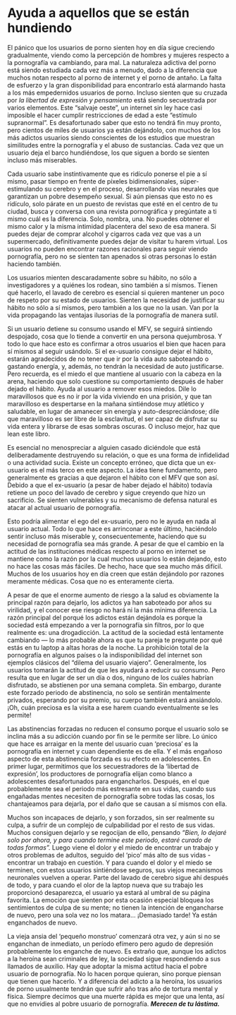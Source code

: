 # Ayuda a aquellos que se están hundiendo

El pánico que los usuarios de porno sienten hoy en día sigue creciendo gradualmente, viendo como la percepción de hombres y mujeres respecto a la pornografía va cambiando, para mal. La naturaleza adictiva del porno está siendo estudiada cada vez más a menudo, dado a la diferencia que muchos notan respecto al porno de internet y el porno de antaño. La falta de esfuerzo y la gran disponibilidad para encontrarlo está alarmando hasta a los más empedernidos usuarios de porno. Incluso sienten que su cruzada por _la libertad de expresión y pensamiento_ está siendo secuestrada por varios elementos. Este "salvaje oeste", un internet sin ley hace casi imposible el hacer cumplir restricciones de edad a este "estímulo supranormal". Es desafortunado saber que esto no tendrá fin muy pronto, pero cientos de miles de usuarios ya están dejándolo, con muchos de los más adictos usuarios siendo conscientes de los estudios que muestran similitudes entre la pornografía y el abuso de sustancias. Cada vez que un usuario deja el barco hundiéndose, los que siguen a bordo se sienten incluso más miserables.

Cada usuario sabe instintivamente que es ridículo ponerse el pie a sí mismo, pasar tiempo en frente de píxeles bidimensionales, súper-estimulando su cerebro y en el proceso, desarrollando vías neurales que garantizan un pobre desempeño sexual. Si aún piensas que esto no es ridículo, solo párate en un puesto de revistas que esté en el centro de tu ciudad, busca y conversa con una revista pornográfica y pregúntate a ti mismo cuál es la diferencia. Solo, nombra, una. No puedes obtener el mismo calor y la misma intimidad placentera del sexo de esa manera. Si puedes dejar de comprar alcohol y cigarros cada vez que vas a un supermercado, definitivamente puedes dejar de visitar tu harem virtual. Los usuarios no pueden encontrar razones racionales para seguir viendo pornografía, pero no se sienten tan apenados si otras personas lo están haciendo también.

Los usuarios mienten descaradamente sobre su hábito, no sólo a investigadores y a quiénes los rodean, sino también a sí mismos. Tienen qué hacerlo, el lavado de cerebro es esencial si quieren mantener un poco de respeto por su estado de usuarios. Sienten la necesidad de justificar su hábito no sólo a sí mismos, pero también a los que no la usan. Van por la vida propagando las ventajas ilusorias de la pornografía de manera sutil.

Si un usuario detiene su consumo usando el MFV, se seguirá sintiendo despojado, cosa que lo tiende a convertir en una persona quejumbrosa. Y todo lo que hace esto es confirmar a otros usuarios el bien que hacen para sí mismos al seguir usándolo. Si el ex-usuario consigue dejar el hábito, estarán agradecidos de no tener que ir por la vida auto saboteando o gastando energía, y, además, no tendrán la necesidad de auto justificarse. Pero recuerda, es el miedo el que mantiene al usuario con la cabeza en la arena, haciendo que solo cuestione su comportamiento después de haber dejado el hábito. Ayuda al usuario a remover esos miedos. Dile lo maravillosos que es no ir por la vida viviendo en una prisión, y que tan maravilloso es despertarse en la mañana sintiéndose muy atlético y saludable, en lugar de amanecer sin energía y auto-despreciándose; dile que maravilloso es ser libre de la esclavitud, el ser capaz de disfrutar su vida entera y librarse de esas sombras oscuras. O incluso mejor, haz que lean este libro.

Es esencial no menospreciar a alguien casado diciéndole que está deliberadamente destruyendo su relación, o que es una forma de infidelidad o una actividad sucia. Existe un concepto erróneo, que dicta que un ex-usuario es el más terco en este aspecto. La idea tiene fundamento, pero generalmente es gracias a que dejaron el hábito con el MFV que son así. Debido a que el ex-usuario (a pesar de haber dejado el hábito) todavía retiene un poco del lavado de cerebro y sigue creyendo que hizo un sacrificio. Se sienten vulnerables y su mecanismo de defensa natural es atacar al actual usuario de pornografía.

Esto podría alimentar el ego del ex-usuario, pero no le ayuda en nada al usuario actual. Todo lo que hace es arrinconar a este último, haciéndolo sentir incluso más miserable y, consecuentemente, haciendo que su necesidad de pornografía sea más grande. A pesar de que el cambio en la actitud de las instituciones médicas respecto al porno en internet se mantiene como la razón por la cual muchos usuarios lo están dejando, esto no hace las cosas más fáciles. De hecho, hace que sea mucho más difícil. Muchos de los usuarios hoy en día creen que están dejándolo por razones meramente médicas. Cosa que no es enteramente cierta.

A pesar de que el enorme aumento de riesgo a la salud es obviamente la principal razón para dejarlo, los adictos ya han saboteado por años su virilidad, y el conocer ese riesgo no hará ni la más mínima diferencia. La razón principal del porqué los adictos están dejándola es porque la sociedad está empezando a ver la pornografía sin filtros, por lo que realmente es: una	drogadicción. La actitud de la sociedad está lentamente cambiando — lo más probable ahora es que tu pareja te pregunte por qué estás en tu laptop a altas horas de la noche. La prohibición total de la pornografía en algunos países o la indisponibilidad del internet son ejemplos clásicos del "dilema del usuario viajero". Generalmente, los usuarios tomarán la actitud de que les ayudará a reducir su consumo. Pero resulta que en lugar de ser un día o dos, ninguno de los cuáles habrían disfrutado, se abstienen por una semana completa. Sin embargo, durante este forzado periodo de abstinencia, no solo se sentirán mentalmente privados, esperando por su premio, su cuerpo también estará ansiándolo. ¡Oh, cuán preciosa es la visita a ese harem cuando eventualmente se les permite! 

Las abstinencias forzadas no reducen el consumo porque el usuario solo se inclina más a su adicción cuando por fin se le permite ser libre. Lo único que hace es arraigar en la mente del usuario cuan 'preciosa' es la pornografía en internet y cuan dependiente es de ella. Y el más engañoso aspecto de esta abstinencia forzada es su efecto en adolescentes. En primer lugar, permitimos que los secuestradores de la 'libertad de expresión', los productores de pornografía elijan como blanco a adolescentes desafortunados para engancharlos. Después, en el que probablemente sea el periodo más estresante en sus vidas, cuando sus engañadas mentes necesiten de pornografía sobre todas las cosas, los chantajeamos para dejarla, por el daño que se causan a sí mismos con ella.

Muchos son incapaces de dejarlo, y son forzados, sin ser realmente su culpa, a sufrir de un complejo de culpabilidad por el resto de sus vidas. Muchos consiguen dejarlo y se regocijan de ello, pensando _"Bien, lo dejaré solo por ahora, y para cuando termine este periodo, estaré curado de todas formas"._ Luego viene el dolor y el miedo de encontrar un trabajo y otros problemas de adultos, seguido del 'pico' más alto de sus vidas - encontrar un trabajo en cuestión. Y para cuando el dolor y el miedo se terminen, con estos usuarios sintiéndose seguros, sus viejos mecanismos neuronales vuelven a operar. Parte del lavado de cerebro sigue ahí después de todo, y para cuando el olor de la laptop nueva que su trabajo les proporcionó desaparezca, el usuario ya estará al umbral de su página favorita. La emoción que sienten por esta ocasión especial bloquea los sentimientos de culpa de su mente; no tienen la intención de engancharse de nuevo, pero una sola vez no los matara... ¡Demasiado tarde! Ya están enganchados de nuevo.

La vieja ansia del 'pequeño monstruo' comenzará otra vez, y aún si no se enganchan de inmediato, un período efímero pero agudo de depresión probablemente los enganche de nuevo. Es extraño que, aunque los adictos a la heroína sean criminales de ley, la sociedad sigue respondiendo a sus llamados de auxilio. Hay que adoptar la misma actitud hacia el pobre usuario de pornografía. No lo hacen porque quieran, sino porque piensan que tienen que hacerlo. Y a diferencia del adicto a la heroína, los usuarios de porno usualmente tendrán que sufrir año tras año de tortura mental y física. Siempre decimos que una muerte rápida es mejor que una lenta, así que no envidies al pobre usuario de pornografía. _**Merecen de tu lástima.**_
